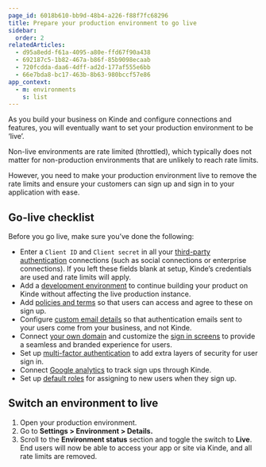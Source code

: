 ```yaml
---
page_id: 6018b610-bb9d-48b4-a226-f88f7fc68296
title: Prepare your production environment to go live
sidebar:
  order: 2
relatedArticles:
  - d95a8edd-f61a-4095-a80e-ffd67f90a438
  - 692187c5-1b82-467a-b86f-85b9098ecaab
  - 720fcdda-daa6-4dff-ad2d-177af555e6bb
  - 66e7bda8-bc17-463b-8b63-980bccf57e86
app_context:
  - m: environments
    s: list
---
```


As you build your business on Kinde and configure connections and features, you will eventually want to set your production environment to be ‘live’.

Non-live environments are rate limited (throttled), which typically does not matter for non-production environments that are unlikely to reach rate limits.

However, you need to make your production environment live to remove the rate limits and ensure your customers can sign up and sign in to your application with ease.

## Go-live checklist

Before you go live, make sure you’ve done the following:

- Enter a `Client ID` and `Client secret` in all your [third-party authentication](/authenticate/authentication-methods/set-up-user-authentication/) connections (such as social connections or enterprise connections). If you left these fields blank at setup, Kinde’s credentials are used and rate limits will apply.
- Add a [development environment](/build/environments/environments/) to continue building your product on Kinde without affecting the live production instance.
- Add [policies and terms](/manage-your-account/business-information/policies-terms/) so that users can access and agree to these on sign up.
- Configure [custom email details](/get-started/connect/customize-email-sender/) so that authentication emails sent to your users come from your business, and not Kinde.
- Connect [your own domain](/build/domains/pointing-your-domain/) and customize the [sign in screens](/design/pages/design-your-welcome-pages/) to provide a seamless and branded experience for users.
- Set up [multi-factor authentication](/authenticate/multi-factor-auth/enable-multi-factor-authentication/) to add extra layers of security for user sign in.
- Connect [Google analytics](/manage-users/view-activity/track-user-sign-in-with-google-analytics/) to track sign ups through Kinde.
- Set up [default roles](/manage-users/roles-and-permissions/default-user-roles/) for assigning to new users when they sign up.

## Switch an environment to live

1. Open your production environment.
2. Go to **Settings > Environment > Details.**
3. Scroll to the **Environment status** section and toggle the switch to **Live**. End users will now be able to access your app or site via Kinde, and all rate limits are removed.
